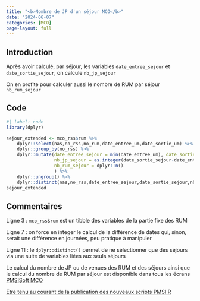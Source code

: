 ```yaml
---
title: "<b>Nombre de JP d'un séjour MCO</b>"
date: "2024-06-07"
categories: [MCO]
page-layout: full
---
```


## Introduction  

Après avoir calculé, par séjour, les variables `date_entree_sejour` et `date_sortie_sejour`, on calcule `nb_jp_sejour`   

On en profite pour calculer aussi le nombre de RUM par séjour `nb_rum_sejour`  

## Code  

```r
#| label: code
library(dplyr)

sejour_extended <- mco_rss$rum %>% 
    dplyr::select(nas,no_rss,no_rum,date_entree_um,date_sortie_um) %>% 
    dplyr::group_by(no_rss) %>% 
    dplyr::mutate(date_entree_sejour = min(date_entree_um), date_sortie_sejour = max(date_sortie_um),
                  nb_jp_sejour = as.integer(date_sortie_sejour-date_entree_sejour),
                  nb_rum_sejour = dplyr::n()
                  ) %>% 
    dplyr::ungroup() %>% 
    dplyr::distinct(nas,no_rss,date_entree_sejour,date_sortie_sejour,nb_jp_sejour,nb_rum_sejour)
sejour_extended
```

## Commentaires  

Ligne 3 : `mco_rss$rum` est un tibble des variables de la partie fixe des RUM  

Ligne 7 : on force en integer le calcul de la différence de dates qui, sinon, serait une différence en journées, peu pratique à manipuler  

Ligne 11 : le `dplyr::distinct()` permet de ne sélectionner que des séjours via une suite de variables liées aux seuls séjours  

Le calcul du nombre de JP ou de venues des RUM et des séjours ainsi que le calcul du nombre de RUM par séjour est disponible dans tous les écrans [PMSISoft MCO](https://www.pmsisoft.com/acces_pmsisoft_mco){target="_blank"}  

[Etre tenu au courant de la publication des nouveaux scripts PMSI R](http://www.lespmsi.com/scripts-pmsi-r/){target="_blank"}  
